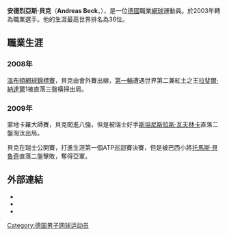 {{Infobox 网球
|姓名=Andreas Beck
|照片=AndreasBeck GerryWeberOpen2008.jpg
|国籍={{flagicon|GER}}德國
|生年=1986年
|生日=2月5日
|出生地=Weingarten
|居住地=Ravensburg
|身高=190
|体重=90
|持拍手=左
|反拍=雙手
|转职业年=2003年
|球拍=
|球衣=
|球鞋=
|单打最高排名=12（2009年10月12日）
|双打最高排名=170（2009年7月6日）
|现单打排名=
|现双打排名=
|单打冠军头衔=
|双打冠军头衔=
|职业战绩=
|奖金=688,731[[美元|美元]]
|澳网最好成绩=第二輪（2009）
|法网最好成绩=第二輪（2009）
|温网最好成绩=第一輪（2008、2009）
|美网最好成绩=第二輪（2008、2009）
|大满贯个数=
|奥运会最好成绩=
}}
'''安德烈亞斯·貝克'''（'''Andreas Beck'''，{{bd|1986年|2月5日}}），是一位[[德國|德國]]職業[[網球|網球]]運動員。於2003年轉為職業選手。他的生涯最高世界排名為36位。

== 職業生涯 ==

=== 2008年 ===
[[2008年溫布頓網球錦標賽|溫布頓網球錦標賽]]，貝克由會外賽出線，[[2008年溫布頓網球錦標賽男子單打比賽|第一輪]]遭遇世界第二兼紅土之王[[拉斐爾·納達爾|拉斐爾·納達爾]]1被直落三盤橫掃出局。

=== 2009年 ===
蒙地卡羅大師賽，貝克闖進八強，但是被瑞士好手[[斯坦尼斯拉斯·瓦夫林卡|斯坦尼斯拉斯·瓦夫林卡]]直落二盤淘汰出局。

貝克在瑞士公開賽，打進生涯第一個ATP巡迴賽決賽，但是被巴西小將[[托馬斯·貝魯奇|托馬斯·貝魯奇]]直落二盤擊敗，奪得亞軍。

== 外部連結 ==
* {{ATP|BA86}}
* {{ITF Profile|id=100015440}}
* {{DavisCupplayerlink|100015440}}

{{DEFAULTSORT:Beck, Andreas}}

[[Category:德国男子网球运动员|Category:德国男子网球运动员]]